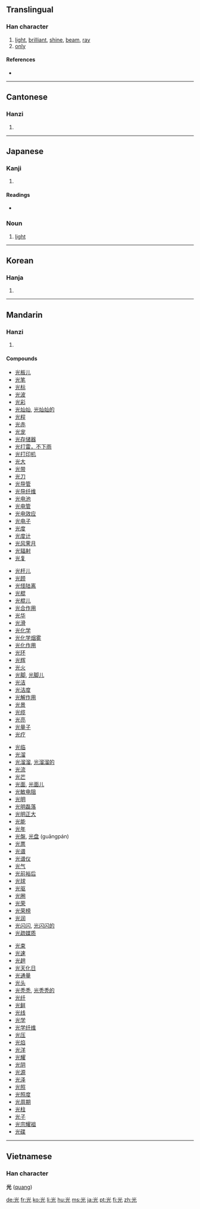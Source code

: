{{see|灮}}
==Translingual==

===Han character===
{{Han char|rn=10|rad=儿|as=04|sn=6|four=9021<sub>1</sub>|canj=火一山 (FMU)}}

# [[light]], [[brilliant]], [[shine]], [[beam]], [[ray]]
# [[only]]

====References====
* {{Han ref|kx=0124.060|dkj=01350|dj=0262.010|hdz=10266.070|uh=5149|ud=20809|bh=A5FA|bd=42490}}

----

==Cantonese==

===Hanzi===
{{yue-hanzi|jyut=|y=gwong1}}

# {{defn|Cantonese}}

----

==Japanese==

===Kanji===
{{ja-kanji|grade=2|rs=儿04}}

# {{defn|Japanese}}

====Readings====
* {{ja-readings|on=[[こう]] (kō)|kun=[[ひかる]] (hikaru), [[ひかり]] (hikari)}}

===Noun===
{{ja-noun|k|hira=ひかり|rom=hikari}}

# [[light]]

----

==Korean==

===Hanja===
{{ko-hanja|hangeul=광|rv=gwang|mr=kwang}}

# {{defn|Korean}}

----

==Mandarin==

===Hanzi===
{{cmn-hanzi|pin=[[guāng]] ([[guang1]])|wg=kuang<sup>1</sup>}}

# {{defn|Mandarin}}

====Compounds====
{{rel-top4|compounds containing "光"}}
* [[光板儿]]
* [[光笔]]
* [[光标]]
* [[光波]]
* [[光彩]]
* [[光灿灿]], [[光灿灿的]]
* [[光程]]
* [[光赤]]
* [[光宠]]
* [[光存储器]]
* [[光打雷，不下雨]]
* [[光打印机]]
* [[光大]]
* [[光带]]
* [[光刀]]
* [[光导管]]
* [[光导纤维]]
* [[光电池]]
* [[光电管]]
* [[光电效应]]
* [[光电子]]
* [[光度]]
* [[光度计]]
* [[光风霁月]]
* [[光辐射]]
* [[光复]]
{{rel-mid4}}
* [[光杆儿]]
* [[光顾]]
* [[光怪陆离]]
* [[光棍]]
* [[光棍儿]]
* [[光合作用]]
* [[光华]]
* [[光滑]]
* [[光化学]]
* [[光化学烟雾]]
* [[光化作用]]
* [[光环]]
* [[光辉]]
* [[光火]]
* [[光脚]], [[光脚儿]]
* [[光洁]]
* [[光洁度]]
* [[光解作用]]
* [[光景]]
* [[光缆]]
* [[光亮]]
* [[光量子]]
* [[光疗]]
{{rel-mid4}}
* [[光临]]
* [[光溜]]
* [[光溜溜]], [[光溜溜的]]
* [[光流]]
* [[光芒]]
* [[光面]], [[光面儿]]
* [[光敏电阻]]
* [[光明]]
* [[光明磊落]]
* [[光明正大]]
* [[光能]]
* [[光年]]
* [[光盤]], [[光盘]] (guāngpán)
* [[光票]]
* [[光谱]]
* [[光谱仪]]
* [[光气]]
* [[光前裕后]]
* [[光球]]
* [[光驱]]
* [[光圈]]
* [[光荣]]
* [[光荣榜]]
* [[光润]]
* [[光闪闪]], [[光闪闪的]]
* [[光疏媒质]]
{{rel-mid4}}
* [[光束]]
* [[光速]]
* [[光趟]]
* [[光天化日]]
* [[光通量]]
* [[光头]]
* [[光秃秃]], [[光秃秃的]]
* [[光纤]]
* [[光鲜]]
* [[光线]]
* [[光学]]
* [[光学纤维]]
* [[光压]]
* [[光焰]]
* [[光洋]]
* [[光耀]]
* [[光阴]]
* [[光源]]
* [[光泽]]
* [[光照]]
* [[光照度]]
* [[光周期]]
* [[光柱]]
* [[光子]]
* [[光宗耀祖]]
* [[光碟]]
{{rel-bottom}}

----

==Vietnamese==

===Han character===
'''光''' ([[quang]])

[[de:光]]
[[fr:光]]
[[ko:光]]
[[li:光]]
[[hu:光]]
[[ms:光]]
[[ja:光]]
[[pt:光]]
[[fi:光]]
[[zh:光]]